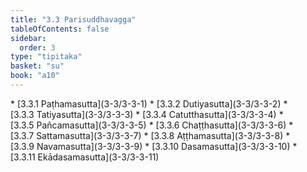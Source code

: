 ```yaml
---
title: "3.3 Parisuddhavagga"
tableOfContents: false
sidebar:
  order: 3
type: "tipitaka"
basket: "su"
book: "a10"
---
```



<DynamicBreadcrumb />



<TableOfContents book="a10" section="3.3">
* [3.3.1 Paṭhamasutta](3-3/3-3-1)
* [3.3.2 Dutiyasutta](3-3/3-3-2)
* [3.3.3 Tatiyasutta](3-3/3-3-3)
* [3.3.4 Catutthasutta](3-3/3-3-4)
* [3.3.5 Pañcamasutta](3-3/3-3-5)
* [3.3.6 Chaṭṭhasutta](3-3/3-3-6)
* [3.3.7 Sattamasutta](3-3/3-3-7)
* [3.3.8 Aṭṭhamasutta](3-3/3-3-8)
* [3.3.9 Navamasutta](3-3/3-3-9)
* [3.3.10 Dasamasutta](3-3/3-3-10)
* [3.3.11 Ekādasamasutta](3-3/3-3-11)
</TableOfContents>